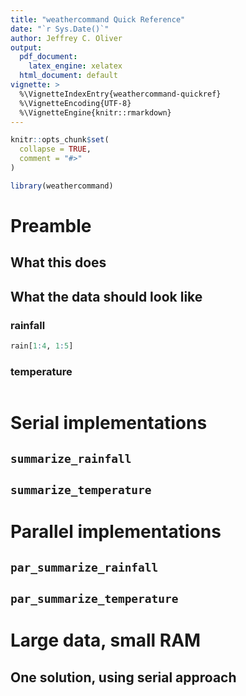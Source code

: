 ```yaml
---
title: "weathercommand Quick Reference"
date: "`r Sys.Date()`"
author: Jeffrey C. Oliver
output: 
  pdf_document:
    latex_engine: xelatex
  html_document: default
vignette: >
  %\VignetteIndexEntry{weathercommand-quickref}
  %\VignetteEncoding{UTF-8}
  %\VignetteEngine{knitr::rmarkdown}
---
```


```r
knitr::opts_chunk$set(
  collapse = TRUE,
  comment = "#>"
)
```

```r
library(weathercommand)
```

# Preamble
## What this does
## What the data should look like
### rainfall
```r
rain[1:4, 1:5]
```
### temperature
```r

```

# Serial implementations
## `summarize_rainfall`
## `summarize_temperature`

# Parallel implementations
## `par_summarize_rainfall`
## `par_summarize_temperature`

# Large data, small RAM
## One solution, using serial approach
